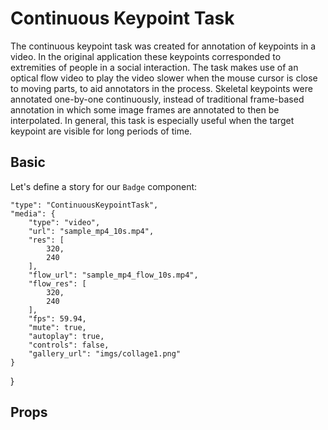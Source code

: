 
# Continuous Keypoint Task

<Meta title="Tasks / Continuous Keypoint" component={ContinuousKeypointTask} />


The continuous keypoint task was created for annotation of keypoints in a video. In the original application these keypoints corresponded to extremities of people in a social interaction. The task makes use of an optical flow video to play the video slower when the mouse cursor is close to moving parts, to aid annotators in the process. Skeletal keypoints were annotated one-by-one continuously, instead of traditional frame-based annotation in which some image frames are annotated to then be interpolated. In general, this task is especially useful when the target keypoint are visible for long periods of time.

## Basic

Let's define a story for our `Badge` component:

    "type": "ContinuousKeypointTask",
    "media": {
        "type": "video",
        "url": "sample_mp4_10s.mp4",
        "res": [
            320,
            240
        ],
        "flow_url": "sample_mp4_flow_10s.mp4",
        "flow_res": [
            320,
            240
        ],
        "fps": 59.94,
        "mute": true,
        "autoplay": true,
        "controls": false,
        "gallery_url": "imgs/collage1.png"
    }
}

<TaskVisualizer task={taskSpec}/>

## Props
<ArgsTable of={ContinuousKeypointTask}/>